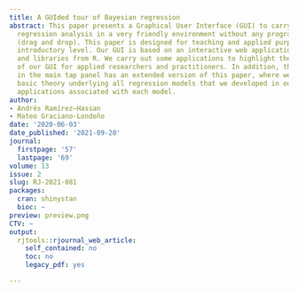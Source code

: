 ```yaml
---
title: A GUIded tour of Bayesian regression
abstract: This paper presents a Graphical User Interface (GUI) to carry out a Bayesian
  regression analysis in a very friendly environment without any programming skills
  (drag and drop). This paper is designed for teaching and applied purposes at an
  introductory level. Our GUI is based on an interactive web application using shiny
  and libraries from R. We carry out some applications to highlight the potential
  of our GUI for applied researchers and practitioners. In addition, the Help option
  in the main tap panel has an extended version of this paper, where we present the
  basic theory underlying all regression models that we developed in our GUI and more
  applications associated with each model.
author:
- Andrés Ramírez–Hassan
- Mateo Graciano-Londoño
date: '2020-06-03'
date_published: '2021-09-20'
journal:
  firstpage: '57'
  lastpage: '69'
volume: 13
issue: 2
slug: RJ-2021-081
packages:
  cran: shinystan
  bioc: ~
preview: preview.png
CTV: ~
output:
  rjtools::rjournal_web_article:
    self_contained: no
    toc: no
    legacy_pdf: yes

---
```

